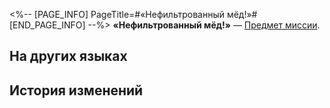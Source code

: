 <%-- [PAGE_INFO]
PageTitle=#«Нефильтрованный мёд!»#
[END_PAGE_INFO] --%>
{{Предмет Инфобокс
|id          = 140585
|Изображение = Предмет «Нефильтрованный мёд!».png
|Тип         = Предмет миссии
|Инвентарь   = Миссии
|Редкость    = 3
|Эффект      = 
|Описание    = Даже кошечка не знает, почему в названии этой бутылки стоит восклицательный знак, и, честно говоря, не хочет знать.
}}
'''«Нефильтрованный мёд!»''' — [[Предмет миссии]].

==На других языках==
{{На других языках
|en   = "Rough-Brew Ambrosia!"
|zhs  = 「粗制蜜酿！」
|zht  = 「粗製蜜釀！」
|ja   = 「粗製のメーレ！」
|ko   = 「조잡한 꿀 음료!」
|es   = "¡Hidromiel de garrafón!"
|fr   = «&nbsp;Ambroisie brute&nbsp;!&nbsp;»
|ru   = «Нефильтрованный мёд!»
|th   = "น้ำอมฤตฝาดเฝื่อน!"
|vi   = "Rượu Mật Pha Thô!"
|de   = „Grobe Ambrosia!“
|id   = "Ambrosia Mentah!"
|pt   = "Ambrosia Mal Fermentada!"
}}

==История изменений==
{{История изменений|3.5}}